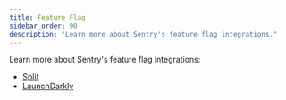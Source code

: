 ```yaml
---
title: Feature Flag
sidebar_order: 90
description: "Learn more about Sentry's feature flag integrations."
---
```


Learn more about Sentry's feature flag integrations:

- [Split](/product/integrations/feature-flag/split/)
- [LaunchDarkly](/product/integrations/feature-flag/launchdarkly/)
